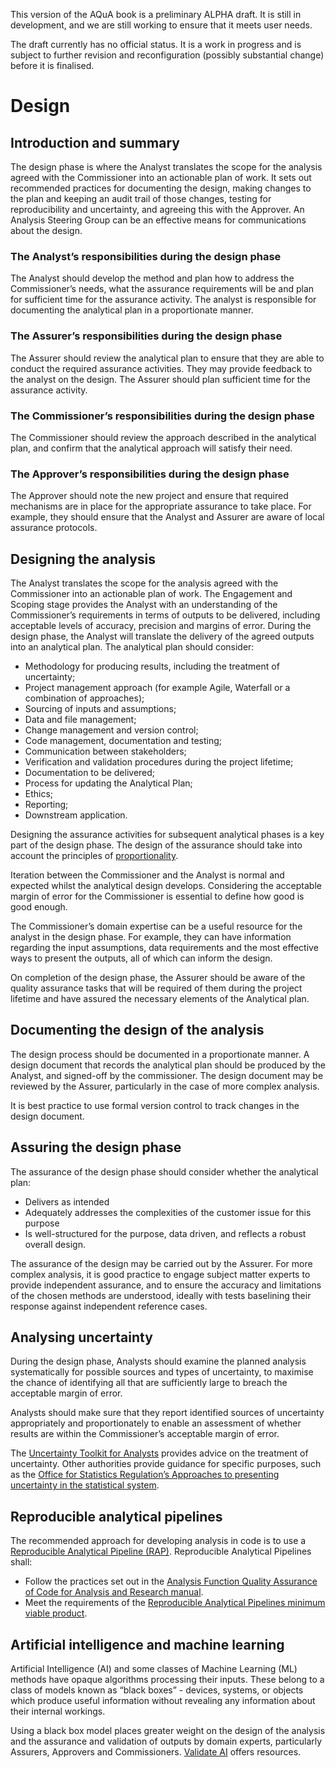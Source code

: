 ::: {.callout-important}
This version of the AQuA book is a preliminary ALPHA draft.  It is still in development, and we are still working to ensure that it meets user needs. 

The draft currently has no official status. It is a work in progress and is subject to further revision and reconfiguration (possibly substantial change) before it is finalised. 
:::

# Design

## Introduction and summary

The design phase is where the Analyst translates the scope for the analysis agreed with the Commissioner into an actionable plan of work. It sets out recommended practices for documenting the design, making changes to the plan and keeping an audit trail of those changes, testing for reproducibility and uncertainty, and agreeing this with the Approver. An Analysis Steering Group can be an effective means for communications about the design.

### The Analyst's responsibilities during the design phase
The Analyst should develop the method and plan how to address the Commissioner’s needs, what the assurance requirements will be and plan for sufficient time for the assurance activity. The analyst is responsible for documenting the analytical plan in a proportionate manner.

### The Assurer's responsibilities during the design phase
The Assurer should review the analytical plan to ensure that they are able to conduct the required assurance activities. They may provide feedback to the analyst on the design. The Assurer should plan sufficient time for the assurance activity. 

### The Commissioner's responsibilities during the design phase
The Commissioner should review the approach described in the analytical plan, and confirm that the analytical approach will satisfy their need.


### The Approver's responsibilities during the design phase
The Approver should note the new project and ensure that required mechanisms are in place for the appropriate assurance to take place. For example, they should ensure that the Analyst and Assurer are aware of local assurance protocols.    

## Designing the analysis

The Analyst translates the scope for the analysis agreed with the Commissioner into an actionable plan of work.   The Engagement and Scoping stage provides the Analyst with an understanding of the Commissioner's requirements in terms of outputs to be delivered, including acceptable levels of accuracy, precision and margins of error. During the design phase, the Analyst will translate the delivery of the agreed outputs into an analytical plan. The analytical plan should consider:

* Methodology for producing results, including the treatment of uncertainty;
* Project management approach (for example Agile, Waterfall or a combination of approaches);
* Sourcing of inputs and assumptions;
* Data and file management;
* Change management and version control;
* Code management, documentation and testing;
* Communication between stakeholders;
* Verification and validation procedures during the project lifetime;
* Documentation to be delivered;
* Process for updating the Analytical Plan;
* Ethics;
* Reporting;
* Downstream application.

Designing the assurance activities for subsequent analytical phases is a key part of the design phase. The design of the assurance should take into account the principles of [proportionality](./proportionality.qmd). 

Iteration between the Commissioner and the Analyst is normal and expected whilst the analytical design develops. Considering the acceptable margin of error for the Commissioner is essential to define how good is good enough.  

The Commissioner's domain expertise can be a useful resource for the analyst in the design phase. For example, they can have information regarding the input assumptions, data requirements and the most effective ways to present the outputs, all of which can inform the design.

On completion of the design phase, the Assurer should be aware of the quality assurance tasks that will be required of them during the project lifetime and have assured the necessary elements of the Analytical plan.


## Documenting the design of the analysis

The design process should be documented in a proportionate manner. A design document that records the analytical plan should be produced by the Analyst, and signed-off by the commissioner. The design document may be reviewed by the Assurer, particularly in the case of more complex analysis.

It is best practice to use formal version control to track changes in the design document. 


## Assuring the design phase

The assurance of the design phase should consider whether the analytical plan:  

* Delivers as intended
* Adequately addresses the complexities of the customer issue for this purpose 
* Is well-structured for the purpose, data driven, and reflects a robust overall design.

The assurance of the design may be carried out by the Assurer. For more complex analysis, it is good practice to engage subject matter experts to provide independent assurance, and to ensure the accuracy and limitations of the chosen methods are understood, ideally with tests baselining their response against independent reference cases.



 




## Analysing uncertainty

During the design phase, Analysts should examine the planned analysis systematically for possible sources and types of uncertainty, to maximise the chance of identifying all that are sufficiently large to breach the acceptable margin of error.

Analysts should make sure that they report identified sources of uncertainty appropriately and proportionately to enable an assessment of whether results are within the Commissioner’s acceptable margin of error.

The [Uncertainty Toolkit for Analysts](https://analystsuncertaintytoolkit.github.io/UncertaintyWeb/index.html) provides advice on the treatment of uncertainty. Other authorities provide guidance for specific purposes, such as the [Office for Statistics Regulation's Approaches to presenting uncertainty in the statistical system](https://osr.statisticsauthority.gov.uk/publication/approaches-to-presenting-uncertainty-in-the-statistical-system/pages/1/).

## Reproducible analytical pipelines

The recommended approach for developing analysis in code is to use a [Reproducible Analytical Pipeline (RAP)](https://analysisfunction.civilservice.gov.uk/support/reproducible-analytical-pipelines/). Reproducible Analytical Pipelines shall:

* Follow the practices set out in the [Analysis Function Quality Assurance of Code for Analysis and Research manual](https://best-practice-and-impact.github.io/qa-of-code-guidance/intro.html).
* Meet the requirements of the [Reproducible Analytical Pipelines minimum viable product](https://github.com/best-practice-and-impact/rap_mvp_maturity_guidance/blob/master/Reproducible-Analytical-Pipelines-MVP.md).

## Artificial intelligence and machine learning

Artificial Intelligence (AI) and some classes of Machine Learning (ML)  methods have opaque algorithms processing their inputs. These belong to a class of models known as “black boxes” - devices, systems, or objects which produce useful information without revealing any information about their internal workings.

Using a black box model places greater weight on the design of the analysis and the assurance and validation of outputs by domain experts, particularly Assurers, Approvers and Commissioners.    [Validate AI](https://validateai.org/)  offers resources.
